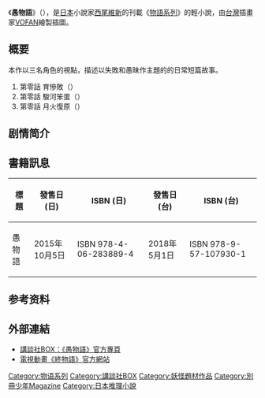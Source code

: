 {{Pathnav|物語系列}}
{{Unreferenced|time=2015-10-21}}
{{Infobox animanga/Headerofja
|title= 愚物語
|size= 
|caption= 
|japanese= 愚物語
|english=  
|kana= オロカモノガタリ
|romaji= Orokamonogatari
|genre= 
}}
{{Infobox animanga/Novel
|輕小說= 是
|標題= 
|作者= [[西尾維新|西尾維新]]
|插圖= [[VOFAN|VOFAN]]
|出版社= {{flagicon|Japan}} [[講談社|講談社]]
|連載雜誌= 
|label= {{flagicon|Japan}} [[講談社BOX|講談社BOX]]
|發售日= {{flagicon|Japan}} 2015年10月5日
|開始= 
|結束= 
|冊數= 1
|話數= 3
|其他= 
}}
{{Infobox animanga/Footerofja}}

《'''愚物語'''》（{{jpn|j=愚物語|kk=オロカモノガタリ|rm=Orokamonogatari}}），是[[日本|日本]]小說家[[西尾維新|西尾維新]]的刊載《[[物語系列|物語系列]]》的輕小說，由[[台灣|台灣]]插畫家[[VOFAN|VOFAN]]繪製插圖。

==概要==
本作以三名角色的視點，描述以失敗和愚昧作主題的的日常短篇故事。

# 第零話 育慘敗（{{lang|ja|そだちフィアスコ}}）
# 第零話 駿河笨蛋（{{lang|ja|するがボーンヘッド}}）	
# 第零話 月火復原（{{lang|ja|つきひアンドゥ}}）

== 剧情简介 ==
{{需擴充章節}}
==書籍訊息==
{| class="wikitable"
!標題||發售日 (日)|| style="white-space:nowrap"|ISBN (日)||發售日 (台)|| style="white-space:nowrap"|ISBN (台)
|-
|愚物語||2015年10月5日||ISBN 978-4-06-283889-4||2018年5月1日||ISBN 978-9-57-107930-1
|}

== 参考资料 ==
{{reflist}}

== 外部連結 ==
*[https://web.archive.org/web/20160305010825/http://kodansha-box.jp/topics/nishio/index.html?&_ga=1.44198183.2041796338.1444318788#orokamonogatari 講談社BOX：《愚物語》官方專頁]
*[http://www.monogatari-series.com/owarimonogatari/ 電視動畫《終物語》官方網站] {{Wayback|url=http://www.monogatari-series.com/owarimonogatari/ |date=20151004081747 }}
{{物语系列}}
{{acg-stub}}

{{DEFAULTSORT:Orokamonogatari}}
[[Category:物语系列|Category:物语系列]]
[[Category:講談社BOX|Category:講談社BOX]]
[[Category:妖怪題材作品|Category:妖怪題材作品]]
[[Category:別冊少年Magazine|Category:別冊少年Magazine]]
[[Category:日本推理小說|Category:日本推理小說]]